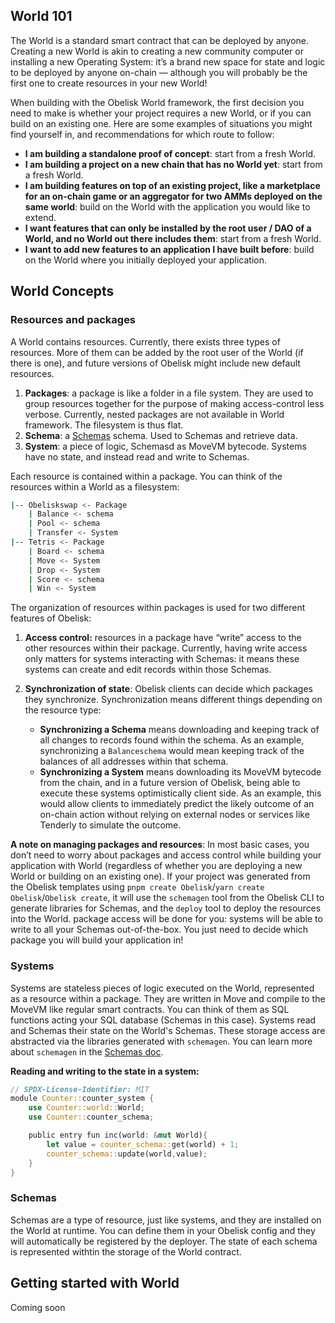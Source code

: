 ## World 101

The World is a standard smart contract that can be deployed by anyone. Creating a new World is akin to creating a new community computer or installing a new Operating System: it’s a brand new space for state and logic to be deployed by anyone on-chain — although you will probably be the first one to create resources in your new World!

When building with the Obelisk World framework, the first decision you need to make is whether your project requires a new World, or if you can build on an existing one. Here are some examples of situations you might find yourself in, and recommendations for which route to follow:

- **I am building a standalone proof of concept**: start from a fresh World.
- **I am building a project on a new chain that has no World yet**: start from a fresh World.
- **I am building features on top of an existing project, like a marketplace for an on-chain game or an aggregator for two AMMs deployed on the same world**: build on the World with the application you would like to extend.
- **I want features that can only be installed by the root user / DAO of a World, and no World out there includes them**: start from a fresh World.
- **I want to add new features to an application I have built before**: build on the World where you initially deployed your application.

## World Concepts

### Resources and packages

A World contains resources. Currently, there exists three types of resources. More of them can be added by the root user of the World (if there is one), and future versions of Obelisk might include new default resources.

1. **Packages**: a package is like a folder in a file system. They are used to group resources together for the purpose of making access-control less verbose. Currently, nested packages are not available in World framework. The filesystem is thus flat.
2. **Schema**: a [Schemas](schemas) schema. Used to Schemas and retrieve data.
3. **System**: a piece of logic, Schemasd as MoveVM bytecode. Systems have no state, and instead read and write to Schemas.

Each resource is contained within a package. You can think of the resources within a World as a filesystem:

```bash
|-- Obeliskswap <- Package
    | Balance <- schema
    | Pool <- schema
    | Transfer <- System
|-- Tetris <- Package
    | Board <- schema
    | Move <- System
    | Drop <- System
    | Score <- schema
    | Win <- System
```

The organization of resources within packages is used for two different features of Obelisk:

1. **Access control:** resources in a package have “write” access to the other resources within their package.
   Currently, having write access only matters for systems interacting with Schemas: it means these systems can create and edit records within those Schemas.

2. **Synchronization of state**: Obelisk clients can decide which packages they synchronize. Synchronization means different things depending on the resource type:
   - **Synchronizing a Schema** means downloading and keeping track of all changes to records found within the schema. As an example, synchronizing a `Balanceschema` would mean keeping track of the balances of all addresses within that schema.
   - **Synchronizing a System** means downloading its MoveVM bytecode from the chain, and in a future version of Obelisk, being able to execute these systems optimistically client side. As an example, this would allow clients to immediately predict the likely outcome of an on-chain action without relying on external nodes or services like Tenderly to simulate the outcome.

**A note on managing packages and resources**:
In most basic cases, you don’t need to worry about packages and access control while building your application with World (regardless of whether you are deploying a new World or building on an existing one). If your project was generated from the Obelisk templates using `pnpm create Obelisk`/`yarn create Obelisk`/`Obelisk create`, it will use the `schemagen` tool from the Obelisk CLI to generate libraries for Schemas, and the `deploy` tool to deploy the resources into the World. package access will be done for you: systems will be able to write to all your Schemas out-of-the-box. You just need to decide which package you will build your application in!

### Systems

Systems are stateless pieces of logic executed on the World, represented as a resource within a package.
They are written in Move and compile to the MoveVM like regular smart contracts. You can think of them as SQL functions acting your SQL database (Schemas in this case).
Systems read and Schemas their state on the World's Schemas. These storage access are abstracted via the libraries generated with `schemagen`. You can learn more about `schemagen` in the [Schemas doc](/Schemas/reading-and-writing).

**Reading and writing to the state in a system:**

```rust
// SPDX-License-Identifier: MIT
module Counter::counter_system {
    use Counter::world::World;
    use Counter::counter_schema;

    public entry fun inc(world: &mut World){
        let value = counter_schema::get(world) + 1;
        counter_schema::update(world,value);
    }
}
```

### Schemas

Schemas are a type of resource, just like systems, and they are installed on the World at runtime. You can define them in your Obelisk config and they will automatically be registered by the deployer.
The state of each schema is represented withtin the storage of the World contract.

## Getting started with World
Coming soon